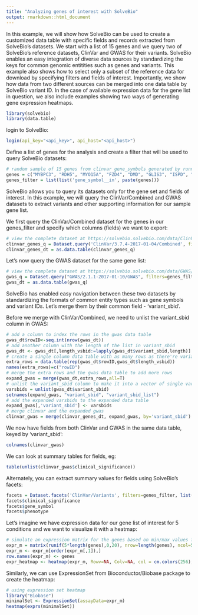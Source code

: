 ```yaml
---
title: "Analyzing genes of interest with SolveBio"
output: rmarkdown::html_document
---
```

In this example, we will show how SolveBio can be used to create a customized data table with specific fields and records extracted from SolveBio's datasets. We start with a list of 15 genes and we query two of SolveBio's reference datasets, ClinVar and GWAS for their variants. SolveBio enables an easy integration of diverse data sources by standardizing the keys for common genomic entitities such as genes and variants. This example also shows how to select only a subset of the reference data for download by specifying filters and fields of interest. Importantly, we show how data from two different sources can be merged into one data table by SolveBio variant ID. In the case of available expression data for the gene list in question, we also include examples showing two ways of generating gene expression heatmaps.
```r
library(solvebio)
library(data.table)
```
login to SolveBio:
```r
login(api_key="<api_key>", api_host="<api_host>")
```
Define a list of genes for the analysis and create a filter that will be used to query SolveBio datasets:
```r
# random sample of 15 genes from clinvar gene_symbols generated by running the R sample function:
genes = c("MYBPC3", "RDH5", "MYO15A", "FZD4", "DMD", "GLIS3", "ISPD", "C3", "APOB", "ATP6V0A2", "KIF5A", "SNCA", "LDLR", "ANK1", "FBN2")
genes_filter = list(list('gene_symbol__in', paste(genes)))
```
SolveBio allows you to query its datasets only for the gene set and fields of interest. In this example, we will query the ClinVar/Combined and GWAS datasets to extract variants and other supporting information for our sample gene list. 

We first query the ClinVar/Combined dataset for the genes in our genes_filter and specify which columns (fields) we want to export:
```r
# view the complete dataset at https://solvebio.solvebio.com/data/ClinVar/3.7.4-2017-01-04/Combined
clinvar_genes_q = Dataset.query('ClinVar/3.7.4-2017-01-04/Combined', filters=genes_filter, fields=c("variant_sbid", "phenotype", "clinical_significance", "gene_symbol"), paginate=TRUE)
clinvar_genes_dt = as.data.table(clinvar_genes_q)
```
Let's now query the GWAS dataset for the same gene list:
```r
# view the complete dataset at https://solvebio.solvebio.com/data/GWAS/2.1.1-2017-01-10/GWAS
gwas_q = Dataset.query("GWAS/2.1.1-2017-01-10/GWAS", filters=genes_filter, genome_build="GRCh37", paginate=TRUE)
gwas_dt = as.data.table(gwas_q)
```
SolveBio has enabled easy navigation between these two datasets by standardizing the formats of common entity types such as gene symbols and variant IDs. Let's merge them by their common field - 'variant_sbid'.

Before we merge with ClinVar/Combined, we need to unlist the variant_sbid column in GWAS:
```r
# add a column to index the rows in the gwas data table
gwas_dt$rowID<-seq.int(nrow(gwas_dt))
# add another column with the length of the list in variant_sbid
gwas_dt <- gwas_dt[,length_vsbid:=lapply(gwas_dt$variant_sbid,length)]
# create a single column data table with as many rows as there're variant sbids
extra_rows = data.table(rep(gwas_dt$rowID,gwas_dt$length_vsbid))
names(extra_rows)=c("rowID")
# merge the extra rows and the gwas data table to add more rows
expand_gwas = merge(gwas_dt,extra_rows,all=T)
# unlist the variant_sbid column to make it into a vector of single variant_sbid values
varsbids = unlist(gwas_dt$variant_sbid)
setnames(expand_gwas, "variant_sbid", "variant_sbid_list")
# add the expanded varsbids to the expanded data table
expand_gwas[,'variant_sbid'] <- varsbids
# merge clinvar and the expanded gwas
clinvar_gwas = merge(clinvar_genes_dt, expand_gwas, by='variant_sbid')
```
We now have fields from both ClinVar and GWAS in the same data table, keyed by 'variant_sbid':
```r
colnames(clinvar_gwas)
```
We can look at summary tables for fields, eg:
```r
table(unlist(clinvar_gwas$clinical_significance))
```
Alternately, you can extract summary values for fields using SolveBio's facets:
```r
facets = Dataset.facets('ClinVar/Variants', filters=genes_filter, list("clinical_significance", "gene_symbol", "phenotype"))
facets$clinical_significance
facets$gene_symbol
facets$phenotype
```
Let's imagine we have expression data for our gene list of interest for 5 conditions and we want to visualize it with a heatmap:
```r
# simulate an expression matrix for the genes based on min/max values from a real expression dataset:
expr_m = matrix(runif(5*length(genes),0,20), nrow=length(genes), ncol=5)
expr_m <- expr_m[order(expr_m[,1]),]
row.names(expr_m) <- genes
expr_heatmap <- heatmap(expr_m, Rowv=NA, Colv=NA, col = cm.colors(256), scale="column", margins=c(5,10))
```

Similarly, we can use ExpressionSet from Bioconductor/Biobase package to create the heatmap:
```r
# using expression set heatmap
library("Biobase")
minimalSet <- ExpressionSet(assayData=expr_m)
heatmap(exprs(minimalSet))
```
